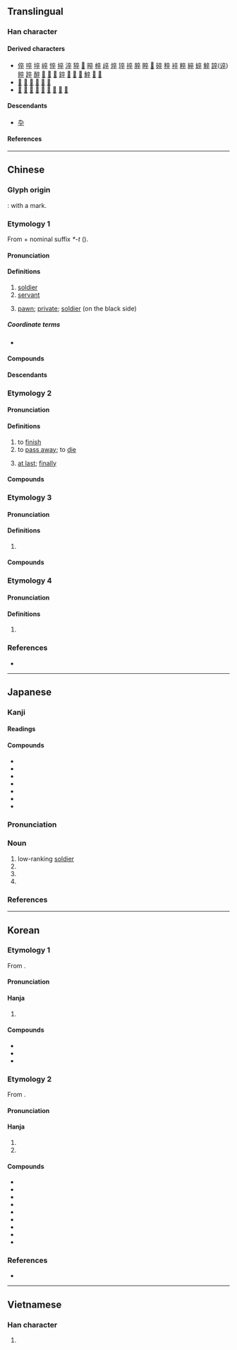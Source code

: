 {{also|卆|쭈}}
{{character info}}
==Translingual==
{{stroke order|type=animate}}

===Han character===
{{Han char|rn=24|rad=十|as=06|sn=8|four=00408|canj=YOOJ|ids=⿱𠅃十}}

====Derived characters====
* [[倅]] [[啐]] [[埣]] [[崪]] [[悴]] [[捽]] [[淬]] [[猝]] [[𨔊]] [[晬]] [[椊]] [[㱖]] [[焠]] [[琗]] [[祽]] [[脺]] [[睟]] [[𣖢]] [[碎]] [[稡]] [[䘹]] [[粹]] [[綷]] [[蜶]] [[䚝]] [[誶]]([[谇]]) [[賥]] [[踤]] [[醉]] [[𠁸]] [[𠾹]] [[𡳝]] [[錊]] [[𡦧]] [[𠧆]] [[𩫛]] [[䱣]] [[𡄰]] [[𠫏]]
* [[𡮇]] [[㰵]] [[㲞]] [[𣖛]] [[顇]] [[𣦮]]
* [[𡨧]] [[崒]] [[萃]] [[窣]] [[箤]] [[翠]] [[䯿]] [[瘁]] [[𡇻]]

====Descendants====
* [[卆]]

====References====
{{Han ref|kx=0156.280|dkj=02740|dj=0356.190|hdz=10063.020|uh=5352}}

----

==Chinese==
{{zh-forms|alt=卆,䘚}}

===Glyph origin===
{{Han etym}}
{{liushu|ic}}: {{zh-l|*衣|clothes}} with a mark.

===Etymology 1===
From {{och-l|遭|to meet}} + nominal suffix ''*-t'' ({{zh-ref|Schuessler, 2007}}).

====Pronunciation====
{{zh-pron
|m=zú
|c=zeot1
|c-t=dut2
|h=pfs=chut
|j=zueh4
|md=cúk
|mn=chut
|mn-t=zug4
|w=4tseq
|mc=3
|oc=2,1
|ma=y
|cat=n
}}

====Definitions====
{{zh-hanzi}}

# [[soldier]]
# [[servant]]
# {{lb|zh|Chinese chess}} [[pawn]]; [[private]]; [[soldier]] (on the black side)

=====Coordinate terms=====
* {{list:Chinese chess pieces/zh}}

====Compounds====
{{zh-der|一兵一卒|傔卒|傲卒多敗|兵卒|勇夫悍卒|卒乘|卒伍|卒子|卒仔|句卒|士卒|宿將舊卒|小卒|復卒|戍卒|暴卒|步卒|烏合之卒|無名小卒|獄卒|瓦合之卒|甲卒|禁卒|街卒|販夫走卒|走卒|身先士卒|躬先士卒|輕卒銳兵|過河卒子|邏卒|部卒|集兵練卒|馬前卒|騶卒|鬼卒|丟卒保車}} <!-- 赤卒? -->

====Descendants====
{{CJKV||そつ|졸|tốt}}

===Etymology 2===
{{rfe|zh|from ST *(t/d)u-n/t? Related to 瘁/悴, 酋, 傮, 造, 秋?}}

====Pronunciation====
{{zh-pron
|m=zú
|c=zeot1
|c-t=dut2
|h=pfs=chut
|md=cúk
|mn=chut
|mn-t=zug4
|w=4tseq
|mc=1
|oc=1,3
|ma=y
|cat=v,adv
}}

====Definitions====
{{zh-hanzi}}

# to [[finish]]
# to [[pass away]]; to [[die]]
#: {{zh-x|卒 於 @1992 年|'''die''' in 1992}}
# [[at last]]; [[finally]]

====Compounds====
{{zh-der|鬱卒|卒之|卒哭|卒年|卒業|卒歲|暴卒|有始有卒|為德不卒|聊以卒歲}}

===Etymology 3===

====Pronunciation====
{{zh-pron
|m=cù
|c=cyut3
|mn-t=zui6
|mc=2
|oc=n,2
|ma=y
|dial=n
|cat=a,adv
}}

====Definitions====
{{zh-hanzi}}

# {{zh-alt-form|猝|[[hurried]]; [[suddenly]]}}

====Compounds====
{{zh-der|卒律律|卒倒|倉卒|卒乍|卒卒|卒然|卒中}}

===Etymology 4===

====Pronunciation====
{{zh-pron
|m=cuì
|ma=y
|dial=n
|cat=
}}

====Definitions====
{{zh-hanzi}}

# {{zh-alt-form|倅}}

===References===
* {{R:yue:Hanzi}}

----

==Japanese==

===Kanji===
{{ja-kanji|grade=4|rs=十06}}

====Readings====
{{ja-readings
|goon=そち, しゅつ
|kanon=そつ, しゅつ
|kun=にわ-かに<には-かに, お-わる<を-はる, お-える<を-へる, つい-に<つひ-に
}}

====Compounds====
{{der-top|Compounds}}
* {{ja-r|士%卒|し%そつ|[[officers]] and [[soldiers]], [[soldiers]]}}
* {{ja-r|将%卒|しょう%そつ|[[officers]] and [[soldiers]]}}
* {{ja-r|卒%乳|そつ%にゅう|[[weaning]]}}
* {{ja-r|卒する|しゅっする|to [[die]]}}
* {{ja-r|卒する|そっする|to [[die]]}}
* {{ja-r|卒去|しゅっきょ|[[death]] (of person of high position)}}
* {{ja-r|卒去|そっきょ|[[death]] (of person of high position)}}
{{der-bottom}}

{{ja-kanjitab|そつ|yomi=o}}

===Pronunciation===
{{ja-pron|yomi=kanon|そつ|acc=1|acc_ref=DJR}}

===Noun===
{{ja-noun|そつ}}

# low-ranking [[soldier]]
# {{short for|ja|卒業}}
# {{short for|ja|卒族}}
# {{short for|ja|卒去}}

===References===
<references/>

----

==Korean==

===Etymology 1===
From {{der|ko|ltc|-}} {{ltc-l|卒|id=3|soldier}}. 

{{collapse|
* {{hanja-dongguk|조ᇙ〮|cwólq}}
* {{hanja-hunmong|졸〮|cwól|人類#중02A|hun=군ᄉᆞ〮 졸〮}}
* {{hanja-sinjeung|졸|cwol|hun=군졸 졸}}
|Historical readings
|bg=#FFFFFF}}

====Pronunciation====
{{ko-hanja-pron|졸}}

====Hanja====
{{ko-hanja-search}}
{{ko-hanja|군사|졸}}

# {{hanja form of|졸|[[soldier]]}}

====Compounds====
{{der-top3|Compounds}}
* {{ko-l|병졸|兵卒}}
* {{ko-l|포졸|捕卒}}
* {{ko-l|졸병|[[lowest]] [[ranking]] [[soldier]]|卒兵}}
{{der-bottom}}

===Etymology 2===
From {{der|ko|ltc|-}} {{ltc-l|卒|id=1|finish}}. 

{{collapse|
* {{hanja-dongguk|쥬ᇙ〮|cyúlq}}
* {{hanja-sinjeung|졸|cwol|hun=ᄆᆞᄎᆞᆷ 졸}}
|Historical readings
|bg=#FFFFFF}}

====Pronunciation====
{{ko-hanja-pron|졸}}

====Hanja====
{{ko-hanja|마치다|마칠|졸}}

# {{hanja form of|졸|to [[finish]]}}
# {{hanja form of|졸|to [[pass away]]; to [[die]]}}

====Compounds====
{{der-top3|Compounds}}
* {{ko-l|졸도|卒倒}}
* {{ko-l|고졸|高卒}}
* {{ko-l|대졸|大卒}}
* {{ko-l|중졸|中卒}}
* {{ko-l|졸년|卒年}}
* {{ko-l|병졸|病卒}}
* {{ko-l|졸업|[[graduation]]|卒業}}
* {{ko-l|뇌졸중|腦卒中}}
* {{ko-l|졸업식|卒業式}}
{{der-bottom}}

===References===
* {{R:hanjadoc|974}}

----

==Vietnamese==

===Han character===
{{vi-readings|reading=[[tốt]], [[chốt]]|rs=十06}}

# {{rfdef|vi|sort=十06}}